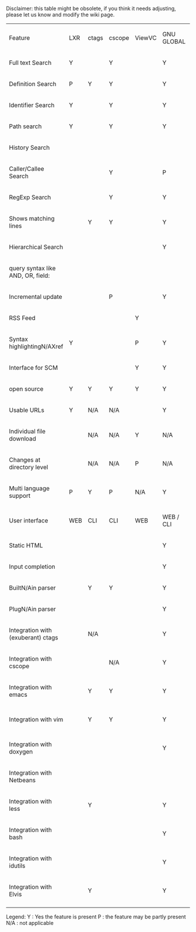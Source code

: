 Disclaimer: this table might be obsolete, if you think it needs adjusting, please let us know and modify the wiki page.

{|
|Feature
|LXR
|ctags
|cscope
|ViewVC
|GNU GLOBAL
|OpenGrok
|-
|Full text Search
|Y
| 
|Y
| 
|Y
|Y
|-
|Definition Search
|P
|Y
|Y
| 
|Y
|Y
|-
|Identifier Search
|Y
| 
|Y
| 
|Y
|Y
|-
|Path search
|Y
| 
|Y
| 
|Y
|Y
|-
|History Search
| 
| 
| 
| 
| 
|Y
|-
|Caller/Callee Search
| 
| 
|Y
| 
|P
|
|-
|RegExp Search
| 
| 
|Y
| 
|Y
|P (only wildcards)
|-
|Shows matching lines
| 
|Y
|Y
| 
|Y
|Y
|-
|Hierarchical Search
| 
| 
| 
| 
|Y
|Y
|-
|query syntax like AND, OR, field:
| 
| 
| 
| 
| 
|Y
|-
|Incremental update
| 
| 
|P
| 
|Y
|Y
|-
|RSS Feed
| 
| 
| 
|Y
| 
|Y
|-
|Syntax highlightingN/AXref
|Y
| 
| 
|P
|Y
|Y
|-
|Interface for SCM
| 
| 
| 
|Y
|Y
|Y
|-
|open source
|Y
|Y
|Y
|Y
|Y
|Y
|-
|Usable URLs
|Y
|N/A
|N/A
| 
|Y
|Y
|-
|Individual file download
| 
|N/A
|N/A
|Y
|N/A
|Y
|-
|Changes at directory level
| 
|N/A
|N/A
|P
|N/A
|Y
|-
|Multi language support
|P
|Y
|P
|N/A
|Y
|Y
|-
|User interface
|WEB
|CLI
|CLI
|WEB
|WEB / CLI
|WEB / CLI
|-
|Static HTML
| 
| 
| 
| 
|Y
|P (for xrefs)
|-
|Input completion
| 
| 
| 
| 
|Y
|P (with greasemonkey script)
|-
|BuiltN/Ain parser
| 
|Y
|Y
| 
|Y
|P (lexical analysis)
|-
|PlugN/Ain parser
| 
| 
| 
| 
|Y
|
|-
|Integration with (exuberant) ctags
| 
|N/A
| 
| 
|Y
|Y
|-
|Integration with cscope
| 
| 
|N/A
| 
|Y
|
|-
|Integration with emacs
| 
|Y
|Y
| 
|Y
|
|-
|Integration with vim
| 
|Y
|Y
| 
|Y
|P (through https://github.com/jdevera/vimN/AopengrokN/Asearch)
|-
|Integration with doxygen
| 
| 
| 
| 
|Y
|
|-
|Integration with Netbeans
| 
| 
| 
| 
| 
|
|-
|Integration with less
| 
|Y
| 
| 
|Y
|
|-
|Integration with bash
| 
| 
| 
| 
|Y
|
|-
|Integration with idutils
| 
| 
| 
| 
|Y
|
|-
|Integration with Elvis
| 
|Y
| 
| 
|Y
|
|-
|}

Legend:
Y : Yes the feature is present
P : the feature may be partly present
N/A : not applicable